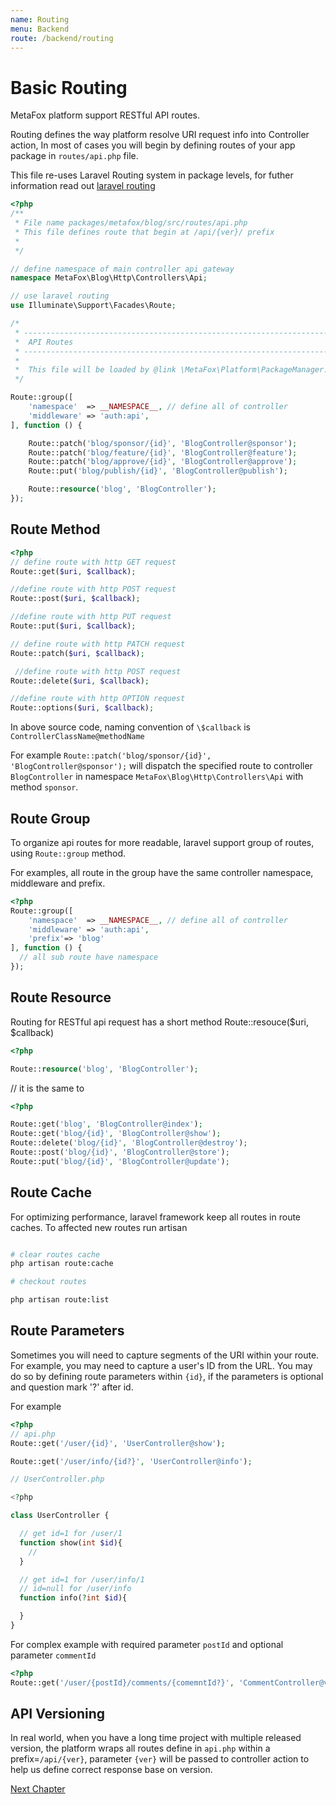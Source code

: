 ```yaml
---
name: Routing
menu: Backend
route: /backend/routing
---
```


# Basic Routing

MetaFox platform support RESTful API routes.

Routing defines the way platform resolve URI request info into Controller action,
In most of cases you will begin by defining routes of your app package in `routes/api.php` file.

This file re-uses Laravel Routing system in package levels, for futher information read out [laravel routing](https://laravel.com/docs/9.x/routing)

```php
<?php
/**
 * File name packages/metafox/blog/src/routes/api.php
 * This file defines route that begin at /api/{ver}/ prefix
 *
 */

// define namespace of main controller api gateway
namespace MetaFox\Blog\Http\Controllers\Api;

// use laravel routing
use Illuminate\Support\Facades\Route;

/*
 * --------------------------------------------------------------------------
 *  API Routes
 * --------------------------------------------------------------------------
 *
 *  This file will be loaded by @link \MetaFox\Platform\PackageManager::getApiRoutes()
 */

Route::group([
    'namespace'  => __NAMESPACE__, // define all of controller
    'middleware' => 'auth:api',
], function () {

    Route::patch('blog/sponsor/{id}', 'BlogController@sponsor');
    Route::patch('blog/feature/{id}', 'BlogController@feature');
    Route::patch('blog/approve/{id}', 'BlogController@approve');
    Route::put('blog/publish/{id}', 'BlogController@publish');

    Route::resource('blog', 'BlogController');
});
```

## Route Method

```php
<?php
// define route with http GET request
Route::get($uri, $callback);

//define route with http POST request
Route::post($uri, $callback);

//define route with http PUT request
Route::put($uri, $callback);

// define route with http PATCH request
Route::patch($uri, $callback);

 //define route with http POST request
Route::delete($uri, $callback);

//define route with http OPTION request
Route::options($uri, $callback);
```

In above source code, naming convention of `\$callback` is `ControllerClassName@methodName`

For example `Route::patch('blog/sponsor/{id}', 'BlogController@sponsor');` will dispatch the specified route to controller `BlogController` in namespace `MetaFox\Blog\Http\Controllers\Api` with method `sponsor`.

## Route Group

To organize api routes for more readable, laravel support group of routes, using `Route::group` method.

For examples, all route in the group have the same controller namespace, middleware and prefix.

```php
<?php
Route::group([
    'namespace'  => __NAMESPACE__, // define all of controller
    'middleware' => 'auth:api',
    'prefix'=> 'blog'
], function () {
  // all sub route have namespace
});
```

## Route Resource

Routing for RESTful api request has a short method Route::resouce($uri, $callback)

```php
<?php

Route::resource('blog', 'BlogController');

```

// it is the same to

```php
<?php

Route::get('blog', 'BlogController@index');
Route::get('blog/{id}', 'BlogController@show');
Route::delete('blog/{id}', 'BlogController@destroy');
Route::post('blog/{id}', 'BlogController@store');
Route::put('blog/{id}', 'BlogController@update');
```

## Route Cache

For optimizing performance, laravel framework keep all routes in route caches. To affected new routes run artisan

```bash

# clear routes cache
php artisan route:cache

# checkout routes

php artisan route:list
```

## Route Parameters

Sometimes you will need to capture segments of the URI within your route. For example, you may need to capture a user's ID from the URL. You may do so by defining route parameters within `{id}`, if the parameters is optional and question mark '?' after id.

For example

```php
<?php
// api.php
Route::get('/user/{id}', 'UserController@show');

Route::get('/user/info/{id?}', 'UserController@info');

// UserController.php

<?php

class UserController {

  // get id=1 for /user/1
  function show(int $id){
    //
  }

  // get id=1 for /user/info/1
  // id=null for /user/info
  function info(?int $id){

  }
}

```

For complex example with required parameter `postId` and optional parameter `commentId`

```php
<?php
Route::get('/user/{postId}/comments/{comemntId?}', 'CommentController@view');
```

## API Versioning

In real world, when you have a long time project with multiple released version, the platform wraps all routes define in `api.php` within a prefix=`/api/{ver}`, parameter `{ver}` will be passed to controller action to help us define correct response base on version.

[Next Chapter](/backend/controller)
